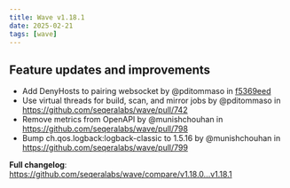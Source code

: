 ```yaml
---
title: Wave v1.18.1
date: 2025-02-21
tags: [wave]
---
```


## Feature updates and improvements

- Add DenyHosts to pairing websocket by @pditommaso in [f5369eed](https://github.com/seqeralabs/wave/commit/f5369eed219ae8ca42b3dc3daf3d5d525728e511)
- Use virtual threads for build, scan, and mirror jobs by @pditommaso in https://github.com/seqeralabs/wave/pull/742
- Remove metrics from OpenAPI by @munishchouhan in https://github.com/seqeralabs/wave/pull/798
- Bump ch.qos.logback:logback-classic to 1.5.16 by @munishchouhan in https://github.com/seqeralabs/wave/pull/799

**Full changelog**: https://github.com/seqeralabs/wave/compare/v1.18.0...v1.18.1
